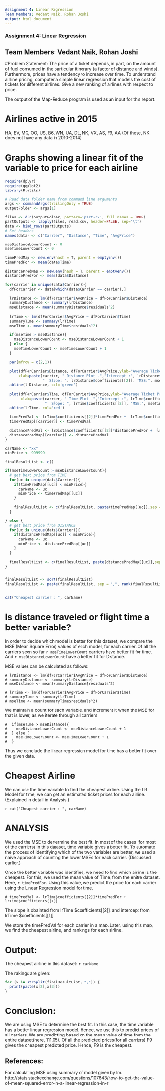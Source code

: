 ```yaml
---
Assignment 4: Linear Regression
Team Members: Vedant Naik, Rohan Joshi
output: html_document
---
```


### Assignment 4: Linear Regression
## Team Members: Vedant Naik, Rohan Joshi

#Problem Statement:
The price of a ticket depends, in part, on the amount of fuel consumed in the particular itinerary (a factor of distance and winds). Furthermore, prices have a tendency to increase over time. To understand airline pricing, computer a simple linear regression that models the cost of tickets for different airlines. Give a new ranking of airlines with respect to price.

The output of the Map-Reduce program is used as an input for this report.

# Airlines active in 2015

HA, EV, MQ, OO, US, B6, WN, UA, DL, NK, VX, AS, F9, AA
(Of these, NK does not have any data in 2010-2014)

# Graphs showing a linear fit of the variable to price for each airline

```r

require(dplyr)
require(ggplot2)
library(R.utils)

# Read data folder name from command line arguments
args <- commandArgs(trailingOnly = TRUE)
outputFolder <- args[1]

files <- dir(outputFolder, pattern='part-r-', full.names = TRUE)
partOutputs <- lapply(files, read.csv, header=FALSE, sep="\t")
data <- bind_rows(partOutputs)
# Set headers
names(data) <- c("Carrier", "Distance", "Time", "AvgPrice")

mseDistanceLowerCount <- 0
mseTimeLowerCount <- 0

timePredMap <- new.env(hash = T, parent = emptyenv())
timePredFor <- mean(data$Time)

distancePredMap <- new.env(hash = T, parent = emptyenv())
distancePredFor <- mean(data$Distance)

for(carrier in unique(data$Carrier)){
  dfForCarrier <- data[which(data$Carrier == carrier),]
  
  lrDistance <- lm(dfForCarrier$AvgPrice ~ dfForCarrier$Distance)
  summaryDistance <- summary(lrDistance)
  mseDistance <- mean(summaryDistance$residuals^2)
  
  lrTime <- lm(dfForCarrier$AvgPrice ~ dfForCarrier$Time)
  summaryTime <- summary(lrTime)
  mseTime <- mean(summaryTime$residuals^2)
  
  if(mseTime > mseDistance){
    mseDistanceLowerCount <- mseDistanceLowerCount + 1
  } else {
    mseTimeLowerCount <- mseTimeLowerCount + 1
  }
  
  par(mfrow = c(2,1))
  
  plot(dfForCarrier$Distance, dfForCarrier$AvgPrice,ylab="Average Ticket Price",
      xlab=paste(carrier, " Distance Plot -","Intercept :", lrDistance$coefficients[[1]], 
                 "  Slope: ", lrDistance$coefficients[[2]], "MSE:", mseDistance))
  abline(lrDistance, col='green')
  
  plot(dfForCarrier$Time, dfForCarrier$AvgPrice,ylab="Average Ticket Price",
       xlab=paste(carrier, " Time Plot -","Intercept :", lrTime$coefficients[[1]], 
                  "  Slope: ", lrTime$coefficients[[2]], "MSE:", mseTime))
  abline(lrTime, col='red')
  
  timePredVal <- lrTime$coefficients[[2]]*timePredFor +  lrTime$coefficients[[1]]
  timePredMap[[carrier]] <- timePredVal

  distancePredVal <- lrDistance$coefficients[[2]]*distancePredFor +  lrDistance$coefficients[[1]]
  distancePredMap[[carrier]] <- distancePredVal
}

carName <- "xx"
minPrice <- 999999

finalResultList <- c()

if(mseTimeLowerCount > mseDistanceLowerCount){
  # get best price from TIME
  for(uc in unique(data$Carrier)){
    if(timePredMap[[uc]] < minPrice){
      carName <- uc
      minPrice <- timePredMap[[uc]]
    }
    
    finalResultList <- c(finalResultList, paste(timePredMap[[uc]],sep = ",",uc))
  }
  
} else {
  # get best price from DISTANCE
  for(uc in unique(data$Carrier)){
    if(distancePredMap[[uc]] < minPrice){
      carName <- uc
      minPrice <- distancePredMap[[uc]]
    }  
  }
  
  finalResultList <- c(finalResultList, paste(distancePredMap[[uc]],sep = ",",uc))
}


finalResultList <- sort(finalResultList)
finalResultList <- paste(finalResultList, sep = ",", rank(finalResultList))


cat("Cheapest carrier : ", carName)

```



# Is distance traveled or flight time a better variable?

In order to decide which model is better for this dataset, we compare the MSE (Mean Square Error) values of each model, for each carrier.
Of all the carriers seen so far `r mseTimeLowerCount` carriers have better fit for time. And `r mseDistanceLowerCount` have a better fit for
Distance.

MSE values can be calculated as follows:
```
# lrDistance <- lm(dfForCarrier$AvgPrice ~ dfForCarrier$Distance)
# summaryDistance <- summary(lrDistance)
# mseDistance <- mean(summaryDistance$residuals^2)

# lrTime <- lm(dfForCarrier$AvgPrice ~ dfForCarrier$Time)
# summaryTime <- summary(lrTime)
# mseTime <- mean(summaryTime$residuals^2)
```

We maintain a count for each variable, and increment it when the MSE for that is lower, as we iterate through all carriers
```
#  if(mseTime > mseDistance){
#    mseDistanceLowerCount <- mseDistanceLowerCount + 1
#  } else {
#    mseTimeLowerCount <- mseTimeLowerCount + 1
#  }
```

Thus we conclude the linear regression model for time has a better fit over the given data. 

# Cheapest Airline

We can use the time variable to find the cheapest airline.
Using the LR Model for time, we can get an estimated ticket prices for each airline. (Explained in detail in Analysis.)

`r cat("Cheapest carrier : ", carName) `

# ANALYSIS

We used the MSE to dertermine the best fit. In most of the cases (for most of the carriers) in this dataset, time variable gives a better fit. To automate the process of identifying which of the two variables are better, we used a naive approach of counting the lower MSEs for each carrier. (Discussed earlier.)

Once the better variable was identified, we need to find which airline is the cheapest.
For this, we used the mean value of Time, from the enitre dataset. Here, `r timePredFor`. Using this value, we predict the price for each carrier using the Linear Regression model for time.

```
# timePredVal <- lrTime$coefficients[[2]]*timePredFor +  lrTime$coefficients[[1]]
```
The slope is obainted from lrTime    $coefficients[[2]], and intercept from lrTime    $coefficients[[1]]

We store the timePredVal for each carrier in a map. Later, using this map, we find the cheapest airline, and rankings for each airline.

# Output:

The cheapest airline in this dataset: `r carName`

The rakings are given:
```r
for (x in strsplit(finalResultList, ",")) {
  print(paste(x[2],x[3]))
}
```


# Conclusion:

We are using MSE to determine the best fit. In this case, the time variable has a better linear regression model. Hence, we use this to predict prices
of all carriers. We are predicting based on the mean value of time from the entire dataset(here, 111.05). Of all the predicted prices(for all carriers)
F9 gives the cheapest predicted price. Hence, F9 is the cheapest.

## References:
For calculating MSE using summary of model given by lm.
http://stats.stackexchange.com/questions/107643/how-to-get-the-value-of-mean-squared-error-in-a-linear-regression-in-r
